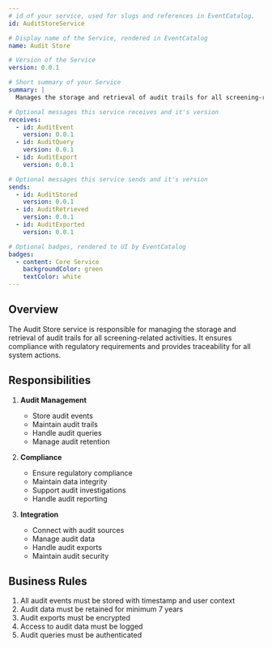 ```yaml
---
# id of your service, used for slugs and references in EventCatalog.
id: AuditStoreService

# Display name of the Service, rendered in EventCatalog
name: Audit Store

# Version of the Service
version: 0.0.1

# Short summary of your Service
summary: |
  Manages the storage and retrieval of audit trails for all screening-related activities, ensuring compliance and traceability.

# Optional messages this service receives and it's version
receives:
  - id: AuditEvent
    version: 0.0.1
  - id: AuditQuery
    version: 0.0.1
  - id: AuditExport
    version: 0.0.1

# Optional messages this service sends and it's version
sends:
  - id: AuditStored
    version: 0.0.1
  - id: AuditRetrieved
    version: 0.0.1
  - id: AuditExported
    version: 0.0.1

# Optional badges, rendered to UI by EventCatalog
badges:
  - content: Core Service
    backgroundColor: green
    textColor: white
---
```


## Overview

The Audit Store service is responsible for managing the storage and retrieval of audit trails for all screening-related activities. It ensures compliance with regulatory requirements and provides traceability for all system actions.

## Responsibilities

1. **Audit Management**

   - Store audit events
   - Maintain audit trails
   - Handle audit queries
   - Manage audit retention

2. **Compliance**

   - Ensure regulatory compliance
   - Maintain data integrity
   - Support audit investigations
   - Handle audit reporting

3. **Integration**
   - Connect with audit sources
   - Manage audit data
   - Handle audit exports
   - Maintain audit security

## Business Rules

1. All audit events must be stored with timestamp and user context
2. Audit data must be retained for minimum 7 years
3. Audit exports must be encrypted
4. Access to audit data must be logged
5. Audit queries must be authenticated

<NodeGraph />
